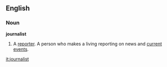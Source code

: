 ==English==
===Noun===
'''journalist'''
# A [[reporter]].  A person who makes a living reporting on news and [[current]] [[events]].

[[it:journalist]]